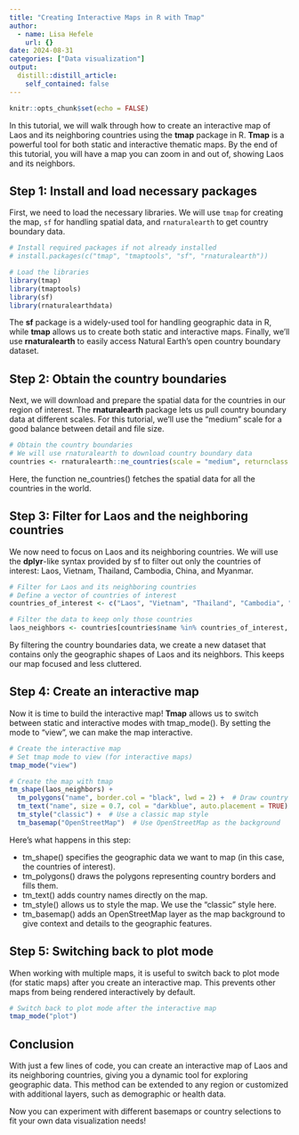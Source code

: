 ```yaml
---
title: "Creating Interactive Maps in R with Tmap"
author:
  - name: Lisa Hefele
    url: {}
date: 2024-08-31
categories: ["Data visualization"]
output:
  distill::distill_article:
    self_contained: false
---
```



```r
knitr::opts_chunk$set(echo = FALSE)
```


In this tutorial, we will walk through how to create an interactive map of Laos and its neighboring countries using the **tmap** package in R. **Tmap** is a powerful tool for both static and interactive thematic maps. By the end of this tutorial, you will have a map you can zoom in and out of, showing Laos and its neighbors. 

## Step 1: Install and load necessary packages

First, we need to load the necessary libraries. We will use `tmap` for creating the map, `sf` for handling spatial data, and `rnaturalearth` to get country boundary data.

```r
# Install required packages if not already installed
# install.packages(c("tmap", "tmaptools", "sf", "rnaturalearth"))

# Load the libraries
library(tmap)
library(tmaptools)
library(sf)
library(rnaturalearthdata)

```


The **sf** package is a widely-used tool for handling geographic data in R, while **tmap** allows us to create both static and interactive maps. Finally, we’ll use **rnaturalearth** to easily access Natural Earth’s open country boundary dataset.



## Step 2: Obtain the country boundaries

Next, we will download and prepare the spatial data for the countries in our region of interest. The **rnaturalearth** package lets us pull country boundary data at different scales. For this tutorial, we'll use the "medium" scale for a good balance between detail and file size.


```r

# Obtain the country boundaries
# We will use rnaturalearth to download country boundary data
countries <- rnaturalearth::ne_countries(scale = "medium", returnclass = "sf")

```


Here, the function ne_countries() fetches the spatial data for all the countries in the world.



## Step 3: Filter for Laos and the neighboring countries

We now need to focus on Laos and its neighboring countries. We will use the **dplyr**-like syntax provided by sf to filter out only the countries of interest: Laos, Vietnam, Thailand, Cambodia, China, and Myanmar.


```r

# Filter for Laos and its neighboring countries
# Define a vector of countries of interest
countries_of_interest <- c("Laos", "Vietnam", "Thailand", "Cambodia", "China", "Myanmar")

# Filter the data to keep only those countries
laos_neighbors <- countries[countries$name %in% countries_of_interest, ]

```


By filtering the country boundaries data, we create a new dataset that contains only the geographic shapes of Laos and its neighbors. This keeps our map focused and less cluttered.





## Step 4: Create an interactive map

Now it is time to build the interactive map! **Tmap** allows us to switch between static and interactive modes with tmap_mode(). By setting the mode to "view", we can make the map interactive.


```r

# Create the interactive map
# Set tmap mode to view (for interactive maps)
tmap_mode("view")

# Create the map with tmap
tm_shape(laos_neighbors) + 
  tm_polygons("name", border.col = "black", lwd = 2) +  # Draw country borders
  tm_text("name", size = 0.7, col = "darkblue", auto.placement = TRUE) +  # Add country names
  tm_style("classic") +  # Use a classic map style
  tm_basemap("OpenStreetMap")  # Use OpenStreetMap as the background


```


Here’s what happens in this step:

 - tm_shape() specifies the geographic data we want to map (in this case, the countries of interest).
 - tm_polygons() draws the polygons representing country borders and fills them.
 - tm_text() adds country names directly on the map.
 - tm_style() allows us to style the map. We use the "classic" style here.
 - tm_basemap() adds an OpenStreetMap layer as the map background to give context and details to the geographic features.



## Step 5: Switching back to plot mode

When working with multiple maps, it is useful to switch back to plot mode (for static maps) after you create an interactive map. This prevents other maps from being rendered interactively by default.


```r

# Switch back to plot mode after the interactive map
tmap_mode("plot")

```


## Conclusion

With just a few lines of code, you can create an interactive map of Laos and its neighboring countries, giving you a dynamic tool for exploring geographic data. This method can be extended to any region or customized with additional layers, such as demographic or health data.

Now you can experiment with different basemaps or country selections to fit your own data visualization needs!










































